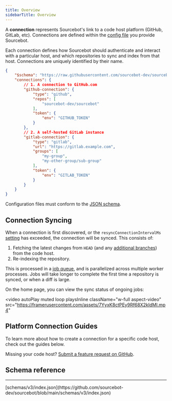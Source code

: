 ```yaml
---
title: Overview
sidebarTitle: Overview
---
```



A **connection** represents Sourcebot's link to a code host platform (GitHub, GitLab, etc). Connections are defined within the [config file](/docs/configuration/config-file) you provide Sourcebot.

Each connection defines how Sourcebot should authenticate and interact with a particular host, and which repositories to sync and index from that host. Connections are uniquely identified by their name.

```json wrap icon="code" Example config with two connections
{
    "$schema": "https://raw.githubusercontent.com/sourcebot-dev/sourcebot/main/schemas/v3/index.json",
    "connections": {
        // 1. A connection to GitHub.com
        "github-connection": {
            "type": "github",
            "repos": [
                "sourcebot-dev/sourcebot"
            ],
            "token": {
                "env": "GITHUB_TOKEN"
            }
        },
        // 2. A self-hosted GitLab instance
        "gitlab-connection": {
            "type": "gitlab",
            "url": "https://gitlab.example.com",
            "groups": [
                "my-group",
                "my-other-group/sub-group"
            ],
            "token": {
                "env": "GITLAB_TOKEN"
            }
        }
    }
}
```

Configuration files must conform to the [JSON schema](#schema-reference).

## Connection Syncing

When a connection is first discovered, or the `resyncConnectionIntervalMs` [setting](/docs/configuration/config-file#settings) has exceeded, the connection will be synced. This consists of:
1. Fetching the latest changes from `HEAD` (and any [additional branches](/docs/features/search/multi-branch-indexing)) from the code host.
2. Re-indexing the repository.

This is processed in a [job queue](/docs/overview#architecture), and is parallelized across multiple worker processes. Jobs will take longer to complete the first time a repository is synced, or when a diff is large.

On the home page, you can view the sync status of ongoing jobs:

<video
    autoPlay
    muted
    loop
    playsInline
    className="w-full aspect-video"
    src="https://framerusercontent.com/assets/7YyxK8ctPEy9Rf68X2kIdMI.mp4"
></video>

## Platform Connection Guides

To learn more about how to create a connection for a specific code host, check out the guides below.

<SupportedPlatforms />

<Note>Missing your code host? [Submit a feature request on GitHub](https://github.com/sourcebot-dev/sourcebot/discussions/categories/ideas).</Note>


## Schema reference
---

<Accordion title="Reference">
[schemas/v3/index.json](https://github.com/sourcebot-dev/sourcebot/blob/main/schemas/v3/index.json)

<ConfigSchema />

</Accordion>
